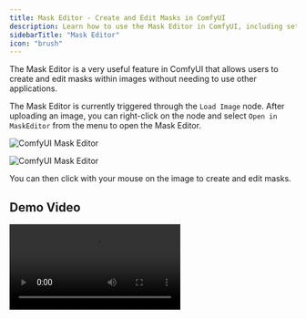 ```yaml
---
title: Mask Editor - Create and Edit Masks in ComfyUI
description: Learn how to use the Mask Editor in ComfyUI, including settings and usage instructions
sidebarTitle: "Mask Editor"
icon: "brush"
---
```


The Mask Editor is a very useful feature in ComfyUI that allows users to create and edit masks within images without needing to use other applications.

The Mask Editor is currently triggered through the `Load Image` node. After uploading an image, you can right-click on the node and select `Open in MaskEditor` from the menu to open the Mask Editor.

![ComfyUI Mask Editor](/images/interface/maskeditor/maskeditor.jpg)

![ComfyUI Mask Editor](/images/interface/maskeditor/maskeditor_ui.jpg)

You can then click with your mouse on the image to create and edit masks.

## Demo Video

<video controls>
  <source src="/images/interface/maskeditor/maskeditor.mp4" type="video/mp4"/>
  Your browser does not support the video tag.
</video>
